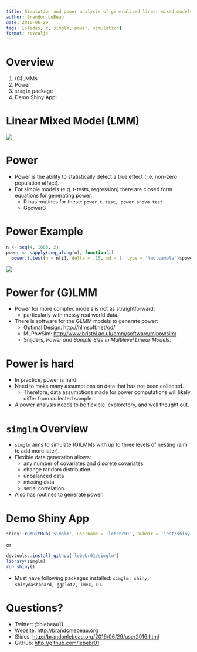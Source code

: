 ---
title: Simulation and power analysis of generalized linear mixed models
author: Brandon LeBeau
date: 2016-06-29
tags: [slides, r, simglm, power, simulation]
format: revealjs
---

# Overview
1. (G)LMMs
2. Power
3. `simglm` package
4. Demo Shiny App!



# Linear Mixed Model (LMM)
![](/images/equations.png)



# Power
- Power is the ability to statistically detect a true effect (i.e. non-zero population effect).
- For simple models (e.g. t-tests, regression) there are closed form equations for generating power.
    + R has routines for these: `power.t.test, power.anova.test`
    + Gpower3


    
# Power Example

```r
n <- seq(4, 1000, 2)
power <- sapply(seq_along(n), function(i) 
  power.t.test(n = n[i], delta = .15, sd = 1, type = 'two.sample')$power)
```

![](/images/power_plot-1.png)



# Power for (G)LMM
- Power for more complex models is not as straightforward; 
    + particularly with messy real world data.
- There is software for the GLMM models to generate power:
    + Optimal Design: <http://hlmsoft.net/od/>
    + MLPowSim: <http://www.bristol.ac.uk/cmm/software/mlpowsim/>
    + Snijders, *Power and Sample Size in Multilevel Linear Models*.



# Power is hard
- In practice, power is hard.
- Need to make many assumptions on data that has not been collected.
    + Therefore, data assumptions made for power computations will likely differ from collected sample.
- A power analysis needs to be flexible, exploratory, and well thought out.



# `simglm` Overview
- `simglm` aims to simulate (G)LMMs with up to three levels of nesting (aim to add more later).
- Flexible data generation allows: 
    + any number of covariates and discrete covariates 
    + change random distribution 
    + unbalanced data 
    + missing data 
    + serial correlation.
- Also has routines to generate power.



# Demo Shiny App

```r
shiny::runGitHub('simglm', username = 'lebebr01', subdir = 'inst/shiny_examples/demo')
```
or 

```r
devtools::install_github('lebebr01/simglm')
library(simglm)
run_shiny()
```

- Must have following packages installed: `simglm, shiny, shinydashboard, ggplot2, lme4, DT`.



# Questions?
- Twitter: @blebeau11
- Website: <http://brandonlebeau.org>
- Slides: <http://brandonlebeau.org/2016/06/29/user2016.html>
- GitHub: <http://github.com/lebebr01>
